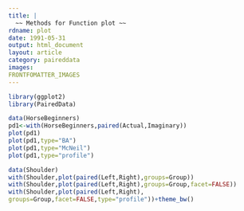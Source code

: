 ```yaml
---
title: |
  ~~ Methods for Function plot ~~ 
rdname: plot
date: 1991-05-31
output: html_document
layout: article
category: paireddata
images:
FRONTFOMATTER_IMAGES
---
```


```r
library(ggplot2)
library(PairedData)
```

```r

data(HorseBeginners)
pd1<-with(HorseBeginners,paired(Actual,Imaginary))
plot(pd1)
plot(pd1,type="BA")
plot(pd1,type="McNeil")
plot(pd1,type="profile")

data(Shoulder)
with(Shoulder,plot(paired(Left,Right),groups=Group))
with(Shoulder,plot(paired(Left,Right),groups=Group,facet=FALSE))
with(Shoulder,plot(paired(Left,Right),
groups=Group,facet=FALSE,type="profile"))+theme_bw()



```